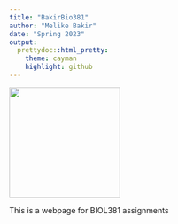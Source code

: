 ```yaml
---
title: "BakirBio381"
author: "Melike Bakir"
date: "Spring 2023"
output:
  prettydoc::html_pretty:
    theme: cayman
    highlight: github
---
```



<img src="waterfront.jpg" width="200" height="200" />

This is a webpage for BIOL381 assignments